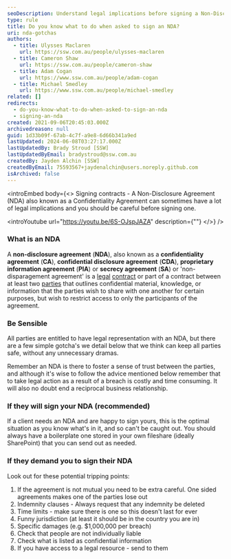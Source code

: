 ```yaml
---
seoDescription: Understand legal implications before signing a Non-Disclosure Agreement (NDA) and protect your confidential information.
type: rule
title: Do you know what to do when asked to sign an NDA?
uri: nda-gotchas
authors:
  - title: Ulysses Maclaren
    url: https://ssw.com.au/people/ulysses-maclaren
  - title: Cameron Shaw
    url: https://ssw.com.au/people/cameron-shaw
  - title: Adam Cogan
    url: https://www.ssw.com.au/people/adam-cogan
  - title: Michael Smedley
    url: https://www.ssw.com.au/people/michael-smedley
related: []
redirects:
  - do-you-know-what-to-do-when-asked-to-sign-an-nda
  - signing-an-nda
created: 2021-09-06T20:45:03.000Z
archivedreason: null
guid: 1d33b09f-67ab-4c7f-a9e8-6d66b341a9ed
lastUpdated: 2024-06-08T03:27:17.000Z
lastUpdatedBy: Brady Stroud [SSW]
lastUpdatedByEmail: bradystroud@ssw.com.au
createdBy: Jayden Alchin [SSW]
createdByEmail: 75593567+jaydenalchin@users.noreply.github.com
isArchived: false
---
```


<introEmbed
  body={<>
Signing contracts - A Non-Disclosure Agreement (NDA) also known as a Confidentiality Agreement can sometimes have a lot of legal implications and you should be careful before signing one.

<introYoutube url="https://youtu.be/6S-OJspJAZA" description={""} 
  </>}
/>
### What is an NDA

A **non-disclosure agreement** (**NDA**), also known as a **confidentiality agreement** (**CA**), **confidential disclosure agreement** (**CDA**), **proprietary information agreement** (**PIA**) or **secrecy agreement** (**SA**) or 'non-disparagement agreement' is a [legal](https://en.wikipedia.org/wiki/Law "Law") [contract](https://en.wikipedia.org/wiki/Contract "Contract") or part of a contract between at least two [parties]([https://en.wikipedia.org/wiki/Party_(law)](https://en.wikipedia.org/wiki/Party_(law)) "Party (law)") that outlines confidential material, knowledge, or information that the parties wish to share with one another for certain purposes, but wish to restrict access to only the participants of the agreement.

### Be Sensible

All parties are entitled to have legal representation with an NDA, but there are a few simple gotcha's we detail below that we think can keep all parties safe, without any unnecessary dramas.

Remember an NDA is there to foster a sense of trust between the parties, and although it's wise to follow the advice mentioned below remember that to take legal action as a result of a breach is costly and time consuming. It will also no doubt end a reciprocal business relationship.

### If they will sign your NDA (recommended)

If a client needs an NDA and are happy to sign yours, this is the optimal situation as you know what's in it, and so can't be caught out. You should always have a boilerplate one stored in your own fileshare (ideally SharePoint) that you can send out as needed.

### If they demand you to sign their NDA

Look out for these potential tripping points:

1. If the agreement is not mutual you need to be extra careful. One sided agreements makes one of the parties lose out
2. Indemnity clauses - Always request that any indemnity be deleted
3. Time limits - make sure there is one so this doesn't last for ever
4. Funny jurisdiction (at least it should be in the country you are in)
5. Specific damages (e.g. $1,000,000 per breach)
6. Check that people are not individually liable
7. Check what is listed as confidential information
8. If you have access to a legal resource - send to them
